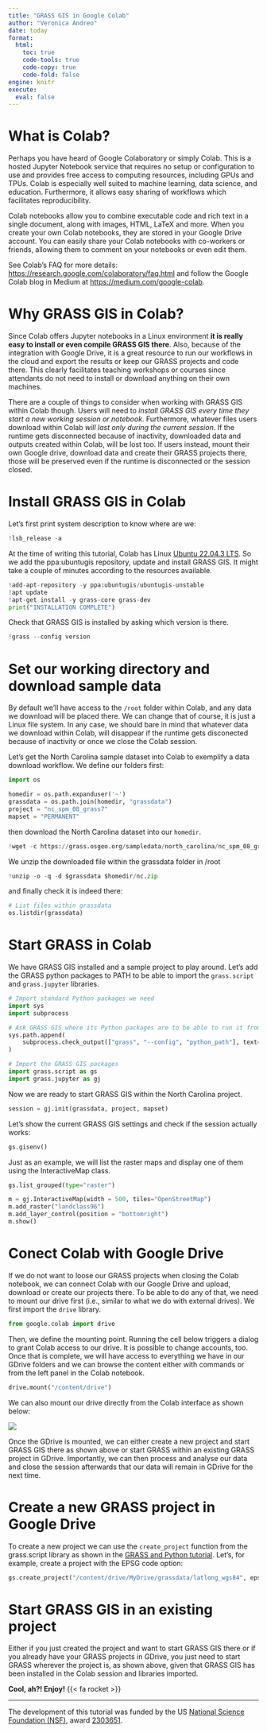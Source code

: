 ```yaml
---
title: "GRASS GIS in Google Colab"
author: "Veronica Andreo"
date: today
format: 
  html:
    toc: true
    code-tools: true
    code-copy: true
    code-fold: false
engine: knitr
execute: 
  eval: false
---
```


# What is Colab?

Perhaps you have heard of Google Colaboratory or simply Colab. This is a hosted
Jupyter Notebook service that requires no setup or configuration to use and 
provides free access to computing resources, including GPUs and TPUs. 
Colab is especially well suited to machine learning, data science, and education.
Furthermore, it allows easy sharing of workflows which facilitates reproducibility.

Colab notebooks allow you to combine executable code and rich text in a single 
document, along with images, HTML, LaTeX and more. When you create your own 
Colab notebooks, they are stored in your Google Drive account. You can easily 
share your Colab notebooks with co-workers or friends, allowing them to comment
on your notebooks or even edit them. 

::: {.callout-note}
See Colab's FAQ for more details: <https://research.google.com/colaboratory/faq.html>
and follow the Google Colab blog in Medium at <https://medium.com/google-colab>.
:::

# Why GRASS GIS in Colab?

Since Colab offers Jupyter notebooks in a Linux environment 
**it is really easy to install or even compile GRASS GIS there**. 
Also, because of the integration with Google Drive, it is a great resource to 
run our workflows in the cloud and export the results or keep our GRASS 
projects and code there. This clearly facilitates teaching workshops or courses
since attendants do not need to install or download anything on their own 
machines. 

There are a couple of things to consider when working with GRASS GIS within
Colab though. Users will need to 
*install GRASS GIS every time they start a new working session or notebook*. 
Furthermore, whatever files users download within Colab 
*will last only during the current session*. 
If the runtime gets disconnected because of inactivity, downloaded data and
outputs created within Colab, will be lost too. 
If users instead, mount their own Google drive, download data and create their 
GRASS projects there, those will be preserved even if the runtime is 
disconnected or the session closed.

# Install GRASS GIS in Colab

Let's first print system description to know where are we:

```python
!lsb_release -a
```

At the time of writing this tutorial, Colab has Linux 
[Ubuntu 22.04.3 LTS](https://medium.com/google-colab/colab-updated-to-ubuntu-22-04-lts-709a91555b3c). 
So we add the ppa:ubuntugis repository, update and install GRASS GIS. It might 
take a couple of minutes according to the resources available.

```python
!add-apt-repository -y ppa:ubuntugis/ubuntugis-unstable
!apt update
!apt-get install -y grass-core grass-dev
print("INSTALLATION COMPLETE")
```

Check that GRASS GIS is installed by asking which version is there. 

```python
!grass --config version
```

# Set our working directory and download sample data

By default we'll have access to the `/root` folder within Colab, and any data we 
download will be placed there. We can change that of course, it is just a Linux
file system. In any case, we should bare in mind that whatever data we download 
within Colab, will disappear if the runtime gets disconected because of inactivity
or once we close the Colab session. 

Let's get the North Carolina sample dataset into Colab to exemplify a data 
download workflow. We define our folders first:

```python
import os

homedir = os.path.expanduser('~')
grassdata = os.path.join(homedir, "grassdata")
project = "nc_spm_08_grass7"
mapset = "PERMANENT"
```

then download the North Carolina dataset into our `homedir`.

```python
!wget -c https://grass.osgeo.org/sampledata/north_carolina/nc_spm_08_grass7.zip -O $homedir/nc.zip
```

We unzip the downloaded file within the grassdata folder in /root

```python
!unzip -o -q -d $grassdata $homedir/nc.zip
```

and finally check it is indeed there:

```python
# List files within grassdata
os.listdir(grassdata)
```

# Start GRASS in Colab

We have GRASS GIS installed and a sample project to play around. Let's add the 
GRASS python packages to PATH to be able to import the `grass.script` and 
`grass.jupyter` libraries.

```python
# Import standard Python packages we need
import sys
import subprocess

# Ask GRASS GIS where its Python packages are to be able to run it from the notebook
sys.path.append(
    subprocess.check_output(["grass", "--config", "python_path"], text=True).strip()
)
```

```python
# Import the GRASS GIS packages
import grass.script as gs
import grass.jupyter as gj
```

Now we are ready to start GRASS GIS within the North Carolina project.

```python
session = gj.init(grassdata, project, mapset)
```

Let's show the current GRASS GIS settings and check if the session actually
works:

```python
gs.gisenv()
```

Just as an example, we will list the raster maps and display one of them using 
the InteractiveMap class.

```python
gs.list_grouped(type="raster")
```

```python
m = gj.InteractiveMap(width = 500, tiles="OpenStreetMap")
m.add_raster("landclass96")
m.add_layer_control(position = "bottomright")
m.show()
```

# Conect Colab with Google Drive

If we do not want to loose our GRASS projects when closing the Colab notebook, 
we can connect Colab with our Google Drive and upload, download or create our 
projects there. To be able to do any of that, we need to mount our drive first
(i.e., similar to what we do with external drives). 
We first import the `drive` library.

```python
from google.colab import drive 
```

Then, we define the mounting point. Running the cell below triggers a dialog to 
grant Colab access to our drive. It is possible to change accounts, too. Once
that is complete, we will have access to everything we have in our GDrive folders
and we can browse the content either with commands or from the left panel in
the Colab notebook.

```python
drive.mount("/content/drive")
```

We can also mount our drive directly from the Colab interface as shown below: 

![](img/colab_mount_gdrive.png)

Once the GDrive is mounted, we can either create a new project and start GRASS 
GIS there as shown above or start GRASS within an existing GRASS project in 
GDrive. 
Importantly, we can then process and analyse our data and close the session
afterwards that our data will remain in GDrive for the next time.

# Create a new GRASS project in Google Drive

To create a new project we can use the `create_project` function from the 
grass.script library as shown in the 
[GRASS and Python tutorial](). 
Let's, for example, create a project with the EPSG code option:

```python
gs.create_project("/content/drive/MyDrive/grassdata/latlong_wgs84", epsg="4326")
```

# Start GRASS GIS in an existing project

Either if you just created the project and want to start GRASS GIS there or if 
you already have your GRASS projects in GDrive, you just need to start GRASS 
wherever the project is, as shown above, given that GRASS GIS has been 
installed in the Colab session and libraries imported.

**Cool, ah?! Enjoy!** {{< fa rocket >}}


***

:::{.smaller}
The development of this tutorial was funded by the US 
[National Science Foundation (NSF)](https://www.nsf.gov/), 
award [2303651](https://www.nsf.gov/awardsearch/showAward?AWD_ID=2303651).
:::
